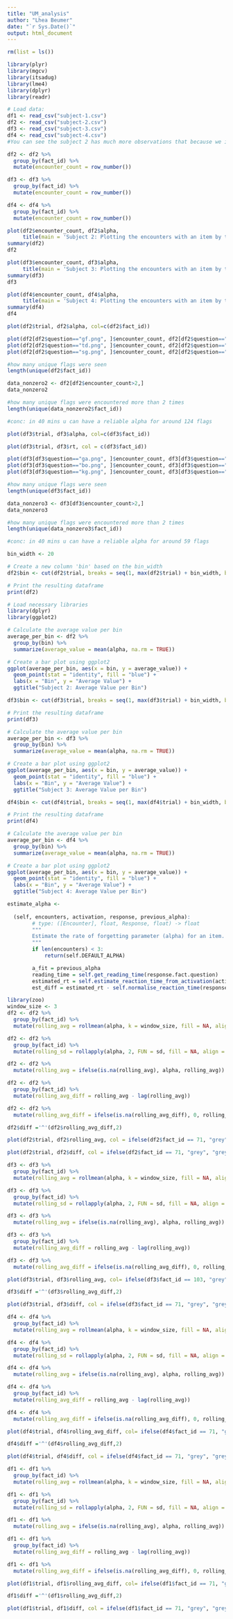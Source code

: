 ```yaml
---
title: "UM_analysis"
author: "Lhea Beumer"
date: "`r Sys.Date()`"
output: html_document
---
```


```r
rm(list = ls())

library(plyr)
library(mgcv)
library(itsadug)
library(lme4)
library(dplyr)
library(readr)

# Load data:
df1 <- read_csv("subject-1.csv")
df2 <- read_csv("subject-2.csv")
df3 <- read_csv("subject-3.csv")
df4 <- read_csv("subject-4.csv")
#You can see the subject 2 has much more observations that because we increased the feedback time for subjects 3 and 4, so subject 2 would have moved through the items quicker
```

```r
df2 <- df2 %>%
  group_by(fact_id) %>%
  mutate(encounter_count = row_number())

df3 <- df3 %>%
  group_by(fact_id) %>%
  mutate(encounter_count = row_number())

df4 <- df4 %>%
  group_by(fact_id) %>%
  mutate(encounter_count = row_number())

```

```r
plot(df2$encounter_count, df2$alpha,
     title(main = 'Subject 2: Plotting the encounters with an item by their average alpha score of that item'), xlab = "The Number of Encounters with an item", ylab = "Average alpha score", xlim = c(0,16), ylim = c(0,0.6), col = c(df2$fact_id))
summary(df2)
df2

plot(df3$encounter_count, df3$alpha,
     title(main = 'Subject 3: Plotting the encounters with an item by their average alpha score of that item'), xlab = "The Number of Encounters with an item", ylab = "Average alpha score", xlim = c(0,16), ylim = c(0,0.6), col = c(df3$fact_id))
summary(df3)
df3

plot(df4$encounter_count, df4$alpha,
     title(main = 'Subject 4: Plotting the encounters with an item by their average alpha score of that item'), xlab = "The Number of Encounters with an item", ylab = "Average alpha score", xlim = c(0,16), ylim = c(0,0.6), col = c(df4$fact_id))
summary(df4)
df4
```

```r
plot(df2$trial, df2$alpha, col=c(df2$fact_id))

plot(df2[df2$question=="gf.png", ]$encounter_count, df2[df2$question=="gf.png", ]$alpha)
plot(df2[df2$question=="td.png", ]$encounter_count, df2[df2$question=="td.png", ]$alpha)
plot(df2[df2$question=="sg.png", ]$encounter_count, df2[df2$question=="sg.png", ]$alpha)

#how many unique flags were seen
length(unique(df2$fact_id))

data_nonzero2 <- df2[df2$encounter_count>2,]
data_nonzero2

#how many unique flags were encountered more than 2 times
length(unique(data_nonzero2$fact_id))

#conc: in 40 mins u can have a reliable alpha for around 124 flags

plot(df3$trial, df3$alpha, col=c(df3$fact_id))

plot(df3$trial, df3$rt, col = c(df3$fact_id))

plot(df3[df3$question=="ga.png", ]$encounter_count, df3[df3$question=="ga.png", ]$alpha)
plot(df3[df3$question=="bo.png", ]$encounter_count, df3[df3$question=="bo.png", ]$alpha)
plot(df3[df3$question=="kg.png", ]$encounter_count, df3[df3$question=="kg.png", ]$alpha)

#how many unique flags were seen
length(unique(df3$fact_id))

data_nonzero3 <- df3[df3$encounter_count>2,]
data_nonzero3

#how many unique flags were encountered more than 2 times
length(unique(data_nonzero3$fact_id))

#conc: in 40 mins u can have a reliable alpha for around 59 flags

```

```r
bin_width <- 20

# Create a new column 'bin' based on the bin_width
df2$bin <- cut(df2$trial, breaks = seq(1, max(df2$trial) + bin_width, by = bin_width), labels = FALSE)

# Print the resulting dataframe
print(df2)

# Load necessary libraries
library(dplyr)
library(ggplot2)

# Calculate the average value per bin
average_per_bin <- df2 %>%
  group_by(bin) %>%
  summarize(average_value = mean(alpha, na.rm = TRUE))

# Create a bar plot using ggplot2
ggplot(average_per_bin, aes(x = bin, y = average_value)) +
  geom_point(stat = "identity", fill = "blue") +
  labs(x = "Bin", y = "Average Value") +
  ggtitle("Subject 2: Average Value per Bin")
```

```r
df3$bin <- cut(df3$trial, breaks = seq(1, max(df3$trial) + bin_width, by = bin_width), labels = FALSE)

# Print the resulting dataframe
print(df3)

# Calculate the average value per bin
average_per_bin <- df3 %>%
  group_by(bin) %>%
  summarize(average_value = mean(alpha, na.rm = TRUE))

# Create a bar plot using ggplot2
ggplot(average_per_bin, aes(x = bin, y = average_value)) +
  geom_point(stat = "identity", fill = "blue") +
  labs(x = "Bin", y = "Average Value") +
  ggtitle("Subject 3: Average Value per Bin")
```
```r
df4$bin <- cut(df4$trial, breaks = seq(1, max(df4$trial) + bin_width, by = bin_width), labels = FALSE)

# Print the resulting dataframe
print(df4)

# Calculate the average value per bin
average_per_bin <- df4 %>%
  group_by(bin) %>%
  summarize(average_value = mean(alpha, na.rm = TRUE))

# Create a bar plot using ggplot2
ggplot(average_per_bin, aes(x = bin, y = average_value)) +
  geom_point(stat = "identity", fill = "blue") +
  labs(x = "Bin", y = "Average Value") +
  ggtitle("Subject 4: Average Value per Bin")
```

```r
estimate_alpha <- 
  
  (self, encounters, activation, response, previous_alpha):
        # type: ([Encounter], float, Response, float) -> float
        """
        Estimate the rate of forgetting parameter (alpha) for an item.
        """
        if len(encounters) < 3:
            return(self.DEFAULT_ALPHA)

        a_fit = previous_alpha
        reading_time = self.get_reading_time(response.fact.question)
        estimated_rt = self.estimate_reaction_time_from_activation(activation, reading_time)
        est_diff = estimated_rt - self.normalise_reaction_time(response)
```
```r
library(zoo)
window_size <- 3
df2 <- df2 %>%
  group_by(fact_id) %>%
  mutate(rolling_avg = rollmean(alpha, k = window_size, fill = NA, align = "right"))

df2 <- df2 %>%
  group_by(fact_id) %>%
  mutate(rolling_sd = rollapply(alpha, 2, FUN = sd, fill = NA, align = "right"))

df2 <- df2 %>%
  mutate(rolling_avg = ifelse(is.na(rolling_avg), alpha, rolling_avg))

df2 <- df2 %>%
  group_by(fact_id) %>%
  mutate(rolling_avg_diff = rolling_avg - lag(rolling_avg))

df2 <- df2 %>%
  mutate(rolling_avg_diff = ifelse(is.na(rolling_avg_diff), 0, rolling_avg_diff))

df2$diff ='^'(df2$rolling_avg_diff,2)

plot(df2$trial, df2$rolling_avg, col = ifelse(df2$fact_id == 71, "grey", "grey"), main = "Subject 2", xlab = "Trails", ylab = "Rolling Mean (alpha)")

plot(df2$trial, df2$diff, col = ifelse(df2$fact_id == 71, "grey", "grey"), main = "Subject 2", xlab = "Trails", ylab = "Squared difference of the rolling mean (alpha)")
```
```r
df3 <- df3 %>%
  group_by(fact_id) %>%
  mutate(rolling_avg = rollmean(alpha, k = window_size, fill = NA, align = "right"))

df3 <- df3 %>%
  group_by(fact_id) %>%
  mutate(rolling_sd = rollapply(alpha, 2, FUN = sd, fill = NA, align = "right"))

df3 <- df3 %>%
  mutate(rolling_avg = ifelse(is.na(rolling_avg), alpha, rolling_avg))

df3 <- df3 %>%
  group_by(fact_id) %>%
  mutate(rolling_avg_diff = rolling_avg - lag(rolling_avg))

df3 <- df3 %>%
  mutate(rolling_avg_diff = ifelse(is.na(rolling_avg_diff), 0, rolling_avg_diff))

plot(df3$trial, df3$rolling_avg, col= ifelse(df3$fact_id == 103, "grey", "grey"), main = "Subject 3", xlab = "Trails", ylab = "Rolling Mean (alpha)")

df3$diff ='^'(df3$rolling_avg_diff,2)

plot(df3$trial, df3$diff, col = ifelse(df3$fact_id == 71, "grey", "grey"), main = "Subject 3", xlab = "Trails", ylab = "Squared Difference of the Rolling Mean (alpha)")


```
```r
df4 <- df4 %>%
  group_by(fact_id) %>%
  mutate(rolling_avg = rollmean(alpha, k = window_size, fill = NA, align = "right"))

df4 <- df4 %>%
  group_by(fact_id) %>%
  mutate(rolling_sd = rollapply(alpha, 2, FUN = sd, fill = NA, align = "right"))

df4 <- df4 %>%
  mutate(rolling_avg = ifelse(is.na(rolling_avg), alpha, rolling_avg))

df4 <- df4 %>%
  group_by(fact_id) %>%
  mutate(rolling_avg_diff = rolling_avg - lag(rolling_avg))

df4 <- df4 %>%
  mutate(rolling_avg_diff = ifelse(is.na(rolling_avg_diff), 0, rolling_avg_diff))

plot(df4$trial, df4$rolling_avg_diff, col= ifelse(df4$fact_id == 71, "grey", "grey"), main = "Subject 4", xlab = "Trails", ylab = "Rolling Mean (alpha)")

df4$diff ='^'(df4$rolling_avg_diff,2)

plot(df4$trial, df4$diff, col = ifelse(df4$fact_id == 71, "grey", "grey"), main = "Subject 4", xlab = "Trails", ylab = "Squared Difference of the Rolling Mean (alpha)")
```

```r
df1 <- df1 %>%
  group_by(fact_id) %>%
  mutate(rolling_avg = rollmean(alpha, k = window_size, fill = NA, align = "right"))

df1 <- df1 %>%
  group_by(fact_id) %>%
  mutate(rolling_sd = rollapply(alpha, 2, FUN = sd, fill = NA, align = "right"))

df1 <- df1 %>%
  mutate(rolling_avg = ifelse(is.na(rolling_avg), alpha, rolling_avg))

df1 <- df1 %>%
  group_by(fact_id) %>%
  mutate(rolling_avg_diff = rolling_avg - lag(rolling_avg))

df1 <- df1 %>%
  mutate(rolling_avg_diff = ifelse(is.na(rolling_avg_diff), 0, rolling_avg_diff))

plot(df1$trial, df1$rolling_avg_diff, col= ifelse(df1$fact_id == 71, "grey", "grey"), main = "Subject 1", xlab = "Trails", ylab = "Rolling Mean (alpha)")

df1$diff ='^'(df1$rolling_avg_diff,2)

plot(df1$trial, df1$diff, col = ifelse(df1$fact_id == 71, "grey", "grey"), main = "Subject 1", xlab = "Trails", ylab = "Squared Difference of the Rolling Mean (alpha)")
```

